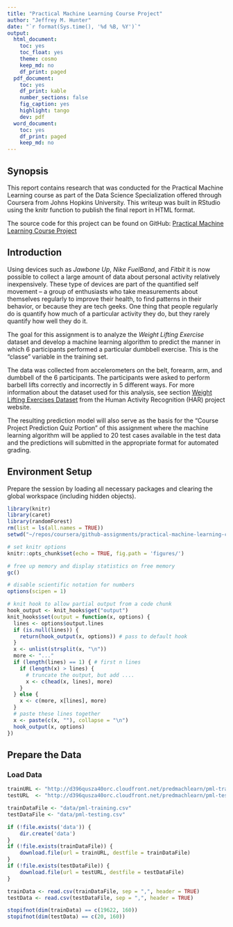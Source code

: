 ```yaml
---
title: "Practical Machine Learning Course Project"
author: "Jeffrey M. Hunter"
date: "`r format(Sys.time(), '%d %B, %Y')`"
output:
  html_document:
    toc: yes
    toc_float: yes
    theme: cosmo
    keep_md: no
    df_print: paged
  pdf_document:
    toc: yes
    df_print: kable
    number_sections: false
    fig_caption: yes
    highlight: tango
    dev: pdf
  word_document:
    toc: yes
    df_print: paged
    keep_md: no
---
```


## Synopsis

This report contains research that was conducted for the Practical Machine
Learning course as part of the Data Science Specialization offered through
Coursera from Johns Hopkins University. This writeup was built in RStudio
using the knitr function to publish the final report in HTML format.

The source code for this project can be found on
GitHub: <a target="_blank" href="https://github.com/oraclejavanet/practical-machine-learning-course-project">Practical Machine Learning Course Project</a>

## Introduction

Using devices such as *Jawbone Up*, *Nike FuelBand*, and *Fitbit* it is now
possible to collect a large amount of data about personal activity relatively
inexpensively. These type of devices are part of the quantified self movement –
a group of enthusiasts who take measurements about themselves regularly to
improve their health, to find patterns in their behavior, or because they are
tech geeks. One thing that people regularly do is quantify how much of a
particular activity they do, but they rarely quantify how well they do it.

The goal for this assignment is to analyze the *Weight Lifting Exercise*
dataset and develop a machine learning algorithm to predict the manner in which
6 participants performed a particular dumbbell exercise. This is the "classe"
variable in the training set. 

The data was collected from accelerometers on the belt, forearm, arm, and
dumbbell of the 6 participants. The participants were asked to perform barbell
lifts correctly and incorrectly in 5 different ways. For more information about
the dataset used for this analysis, see section
<a target="_blank" href="http://groupware.les.inf.puc-rio.br/har#weight_lifting_exercises">Weight Lifting Exercises Dataset</a>
from the Human Activity Recognition (HAR) project website.

The resulting prediction model will also serve as the basis for the
"Course Project Prediction Quiz Portion" of this assignment where the machine
learning algorithm will be applied to 20 test cases available in the test data
and the predictions will submitted in the appropriate format for automated
grading.

## Environment Setup

Prepare the session by loading all necessary packages and clearing the global
workspace (including hidden objects).

```r
library(knitr)
library(caret)
library(randomForest)
rm(list = ls(all.names = TRUE))
setwd("~/repos/coursera/github-assignments/practical-machine-learning-course-project")
```


```r
# set knitr options
knitr::opts_chunk$set(echo = TRUE, fig.path = 'figures/')

# free up memory and display statistics on free memory
gc()

# disable scientific notation for numbers
options(scipen = 1)

# knit hook to allow partial output from a code chunk
hook_output <- knit_hooks$get("output")
knit_hooks$set(output = function(x, options) {
  lines <- options$output.lines
  if (is.null(lines)) {
    return(hook_output(x, options)) # pass to default hook
  }
  x <- unlist(strsplit(x, "\n"))
  more <- "..."
  if (length(lines) == 1) { # first n lines
    if (length(x) > lines) {
      # truncate the output, but add ....
      x <- c(head(x, lines), more)
    }
  } else {
    x <- c(more, x[lines], more)
  }
  # paste these lines together
  x <- paste(c(x, ""), collapse = "\n")
  hook_output(x, options)
})
```

## Prepare the Data

### Load Data

```r
trainURL <- "http://d396qusza40orc.cloudfront.net/predmachlearn/pml-training.csv"
testURL  <- "http://d396qusza40orc.cloudfront.net/predmachlearn/pml-testing.csv"

trainDataFile <- "data/pml-training.csv"
testDataFile <- "data/pml-testing.csv"

if (!file.exists('data')) {
    dir.create('data')
}
if (!file.exists(trainDataFile)) {
    download.file(url = trainURL, destfile = trainDataFile)
}
if (!file.exists(testDataFile)) {
    download.file(url = testURL, destfile = testDataFile)
}

trainData <- read.csv(trainDataFile, sep = ",", header = TRUE)
testData <- read.csv(testDataFile, sep = ",", header = TRUE)

stopifnot(dim(trainData) == c(19622, 160))
stopifnot(dim(testData) == c(20, 160))
```

